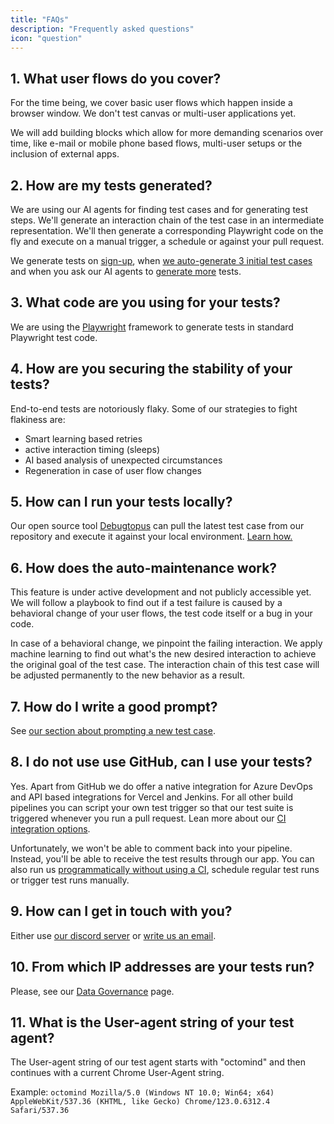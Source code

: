 ```yaml
---
title: "FAQs"
description: "Frequently asked questions"
icon: "question"
---
```


## 1. What user flows do you cover?

For the time being, we cover basic user flows which happen inside a browser window. We don't test canvas or multi-user applications yet.

We will add building blocks which allow for more demanding scenarios over time, like e-mail or mobile phone based flows, multi-user setups or the inclusion of external apps.

## 2. How are my tests generated?

We are using our AI agents for finding test cases and for generating test steps. We'll generate an interaction chain of the test case in an intermediate representation. We'll then generate a corresponding Playwright code on the fly and execute on a manual trigger, a schedule or against your pull request.

We generate tests on [sign-up](/first-steps#4-open-the-octomind-app-for-the-first-time), when [we auto-generate 3 initial test cases](/first-steps#5-we-are-auto-generating-test-cases-for-you) and when you ask our AI agents to [generate more](/generate-more-test-cases) tests.

## 3. What code are you using for your tests?

We are using the [Playwright](https://playwright.dev/) framework to generate tests in standard Playwright test code.

## 4. How are you securing the stability of your tests?

End-to-end tests are notoriously flaky. Some of our strategies to fight flakiness are:

- Smart learning based retries
- active interaction timing (sleeps)
- AI based analysis of unexpected circumstances
- Regeneration in case of user flow changes

## 5. How can I run your tests locally?

Our open source tool [Debugtopus](https://github.com/OctoMind-dev/debugtopus) can pull the latest test case from our repository and execute it against your local environment. [Learn how.](/debugtopus)

## 6. How does the auto-maintenance work?

This feature is under active development and not publicly accessible yet. We will follow a playbook to find out if a test failure is caused by a behavioral change of your user flows, the test code itself or a bug in your code.

In case of a behavioral change, we pinpoint the failing interaction. We apply machine learning to find out what's the new desired interaction to achieve the original goal of the test case.
The interaction chain of this test case will be adjusted permanently to the new behavior as a result.

## 7. How do I write a good prompt?

See [our section about prompting a new test case](../new-test-case.mdx#free-prompting-best-practices).

## 8. I do not use use GitHub, can I use your tests?

Yes. Apart from GitHub we do offer a native integration for Azure DevOps and API based integrations for Vercel and Jenkins. For all other build pipelines you can script your own test trigger so that our test suite is triggered whenever you run a pull request.
Lean more about our [CI integration options](/integrations-overview).

Unfortunately, we won't be able to comment back into your pipeline. Instead, you'll be able to receive the test results through our app.
You can also run us [programmatically without using a CI](/execution-without-ci), schedule regular test runs or trigger test runs manually.

## 9. How can I get in touch with you?

Either use [our discord server](https://discord.gg/3ShnZMKRfA)
or [write us an email](mailto:contact@octomind.dev).

## 10. From which IP addresses are your tests run?

Please, see our [Data Governance](/data-governance/no-code-access#two-ip-addresses) page.

## 11. What is the User-agent string of your test agent?

The User-agent string of our test agent starts with "octomind" and then continues with a current Chrome User-Agent string.

Example: `octomind Mozilla/5.0 (Windows NT 10.0; Win64; x64) AppleWebKit/537.36 (KHTML, like Gecko) Chrome/123.0.6312.4 Safari/537.36`
